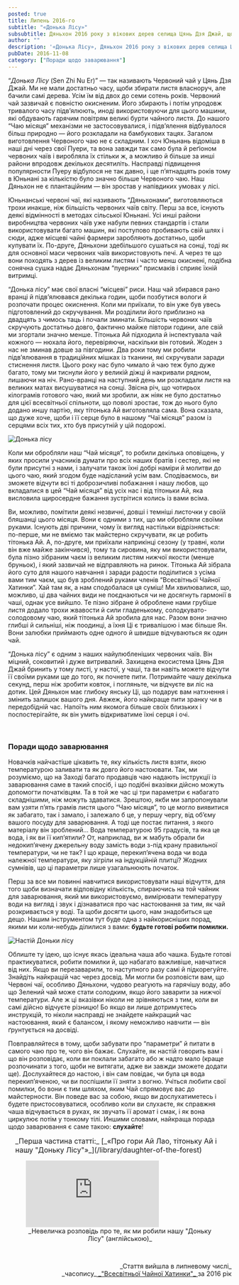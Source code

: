 ```yaml
---
posted: true
title: Липень 2016-го
subtitle: "«Донька Лісу»"
subsubtitle: Дяньхон 2016 року з вікових дерев селища Цянь Дзя Джай, що в горах Ай Лао, Юньнань.
author: ""
description: '«Донька Лісу», Дяньхон 2016 року з вікових дерев селища Цянь Дзя Джай, що в горах Ай Лао, Юньнань.'
pubDate: 2016-11-08
category: ["Поради щодо заварювання"]
---
```



“_Донька Лісу_ (Sen Zhi Nu Er)” — так називають Червоний чай у Цянь Дзя Джай. Ми не мали достатньо часу, щоби збирати листя власноруч, але бачили самі дерева. Усім їм від двох до семи сотень років. Червоний чай зазвичай є повністю окисненим. Його збирають і потім упродовж тривалого часу підв’ялюють, иноді використовуючи для цього машини, які обдувають гарячим повітрям великі бурти чайного листя. До нашого “Чаю місяця” механізми не застосовувалися, і підв’ялення відбувалося більш природно — його розкладали на бамбукових тацях. Загалом виготовлення Червоного чаю не є складним. І хоч Юньнань відоміша в наші дні через свої Пуери, та вона завжди так само була й реґіоном червоних чаїв і виробляла їх стільки ж, а можливо й більше за инші райони впродовж декількох десятиліть. Насправді підвищення популярности Пуеру відбулося не так давно, і ще п’ятнадцять років тому в Юньнані за кількістю було значно більше Червоного чаю. Наш Дяньхон не є плантаційним — він зростав у напівдиких умовах у лісі.

Юньнанські червоні чаї, які називають “Дяньхонами”, виготовляються трохи инакше, ніж більшість червоних чаїв світу. Перш за все, існують деякі відмінності в методах сільської Юньнані. Усі инші райони виробництва червоних чаїв уже набули певних стандартів і стали використовувати багато машин, які поступово пробивають свій шлях і сюди, адже місцеві чайні фармери заробляють достатньо, щоби купувати їх. По-друге, Дяньхони здебільшого сушаться на сонці, тоді як для основної маси червоних чаїв використовують печі. А через те що вони походять з дерев із великим листям і часто менш окиснені, подібна сонячна сушка надає Дяньхонам “пуерних” присмаків і сприяє їхній витримці.

“Донька лісу” має свої власні “місцеві” риси. Наш чай збирався рано вранці й підв’ялювався декілька годин, щоби позбутися вологи й розпочати процес окиснення. Коли ми приїхали, то він уже був увесь підготовлений до скручування. Ми розділили його приблизно на двадцять з чимось таць і почали зминати. Більшість червоних чаїв скручують достатньо довго, фактично майже півтори години, але свій ми згортали значно менше. Тітонька Ай підходила й інспектувала чай кожного — нюхала його, перевіряючи, наскільки він готовий. Жоден з нас не зминав довше за півгодини. Два роки тому ми робили підв’ялювання в традиційних мішках із тканини, які скручували заради стиснення листя. Цього року нас було чимало й чаю теж було дуже багато, тому ми тиснули його у великій діжці й накривали рядном, лишаючи на ніч. Рано-вранці на наступний день ми розкладали листя на великих матах висушуватися на сонці. Звісна річ, що чотирьох кілограмів готового чаю, який ми зробили, аж ніяк не було достатньо для цієї всесвітньої спільноти, що поволі зростає, тож до нього було додано иншу партію, яку тітонька Ай виготовляла сама. Вона сказала, що дуже хоче, щоби і її серце було в нашому “Чаї місяця” разом із серцями всіх тих, хто був присутній у цій подорожі.

<Image class="float-right" src={Image1} alt="Донька лісу" />

Коли ми обробляли наш “Чай місяця”, то робили декілька оповіщень, у яких просили учасників думати про всіх наших братів і сестер, які не були присутні з нами, і залучати також їхні добрі наміри й молитви до цього чаю, який згодом буде надісланий усім вам. Сподіваємось, ви зможете відчути всі ті доброзичливі побажання і нашу любов, що вкладалися в цей “Чай місяця” від усіх нас і від тітоньки Ай, яка висловила щиросердне бажання зустрітися колись із вами всіма.

Ви, можливо, помітили деякі незвичні, довші і темніші листочки у своїй бляшанці цього місяця. Вони є одними з тих, що ми обробляли своїми руками. Існують дві причини, чому їх вигляд настільки відрізняється: по-перше, ми не вміємо так майстерно скручувати, як це робить тітонька Ай. А, по-друге, ми приїхали наприкінці сезону (у травні, коли він вже майже закінчився), тому та сировина, яку ми використовували, була пізно зібраним чаєм із великим листям нижчої якости (менше бруньок), і який зазвичай не відправляють на ринок. Тітонька Ай зібрала його суто для нашого навчання і заради радости поділитися з усіма вами тим чаєм, що був зроблений руками членів “Всесвітньої Чайної Хатинки”. Хай там як, а нам сподобалася ця суміш! Ми хвилювалися, що, можливо, ці два чайних види не поєднаються чи не досягнуть гармонії в чаші, однак усе вийшло. Те пізно зібране й оброблене нами грубіше листя додало трохи жвавости й сили гладенькому, солодкувато-солодовому чаю, який тітонька Ай зробила для нас. Разом вони значно глибші й сильніші, ніж поодинці, а їхня Ці є тривалішою і має більше Ян. Вони залюбки приймають одне одного й швидше відчуваються як один чай.

“Донька лісу” є одним з наших найулюбленіших червоних чаїв. Він міцний, соковитий і дуже витривалий. Захищена екосистема Цянь Дзя Джай бринить у тому листі, у настої, у чаші, та ви навіть можете відчути її своїми руками ще до того, як почнете пити. Потримайте чашу декілька секунд, перш ніж зробити ковток, і погляньте, чи відчуєте ви ліс на дотик. Цей Дяньхон має глибоку янську Ці, що подарує вам натхнення і змінить залишок вашого дня. Авжеж, його найкраще пити зранку чи в передобідній час. Напоїть ним якомога більше своїх близьких і поспостерігайте, як він умить відкриватиме їхні серця і очі.

<p>&nbsp;</p>

### Поради щодо заварювання

Новачків найчастіше цікавить те, яку кількість листя взяти, якою температурою заливати та як довго його настоювати. Так, ми розуміємо, що на Заході багато продавців чаю надають інструкції із заварювання саме в такий спосіб, і що подібні вказівки дійсно можуть допомогти початківцям. Та в той же час ці три параметри є набагато складнішими, ніж можуть здаватися. Зрештою, якби ми запропонували вам узяти п’ять грамів листя цього “Чаю місяця”, то це могло виявитися як забагато, так і замало, і залежало б це, у першу чергу, від об’єму вашого посуду для заварювання. А тоді ще постає питання, з якого матеріалу він зроблений... Вода температурою 95 градусів, та яка це вода, і як ви її кип’ятили? От, наприклад, ви ж мабуть обрали би недокип’ячену джерельну воду замість води з-під крану правильної температури, чи не так? І що краще, перекип’ячена вода чи вода належної температури, яку зігріли на індукційній плитці? Жодних сумнівів, що ці параметри лише узагальнюють початок.

Перш за все ми повинні навчитися використовувати наші відчуття, для того щоби визначати відповідну кількість, спираючись на той чайник для заварювання, який ми використовуємо, вимірювати температуру води на вигляд і звук і дізнаватися про час настоювання за тим, як чай розкривається у воді. Та щоби досягти цього, нам знадобиться ще дещо. Нашим інструментом тут буде одна з найкорисніших порад, якими ми коли-небудь ділилися з вами: **будьте готові робити помилки.**

<Image class="float-left" src={Image2} alt="Настій Доньки лісу" />

Облиште ту ідею, що існує якась ідеальна чаша або чашка. Будьте готові практикуватися, робити помилки й, що набагато важливіше, навчатися від них. Якщо ви перезаварили, то наступного разу самі й підкорегуйте. Знайдіть найкращій час через досвід. Ми могли би розповісти вам, що Червоні чаї, особливо Дяньхони, чудово реагують на гарячішу воду, або що Зелений чай може стати солодким, якщо його заварити за нижчої температури. Але ж ці вказівки ніколи не зрівняються з тим, коли ви самі дійсно відчуєте різницю! Бо якщо ви лише дотримуєтесь инструкцій, то ніколи насправді не знайдете найкращий час настоювання, який є балансом, і якому неможливо навчити — він ґрунтується на досвіді.

Повправляйтеся в тому, щоби забувати про “параметри” й питати в самого чаю про те, чого він бажає. Слухайте, як настій говорить вам і що він розповідає, коли ви поклали забагато або ж надто мало (краще розпочинати з того, щоби не витягати, адже ви завжди зможете додати ще). Дослухайтеся до настою, і він сам повідає, чи була ця вода перекип’яченою, чи ви поспішили її зняти з вогню. Учіться любити свої помилки, бо вони є тим шляхом, яким Чай спрямовує вас до майстерности. Він поведе вас за собою, якщо ви дослухатиметесь і будете пристосовуватися, особливо коли ви слухаєте, як справжня чаша відчувається в руках, як звучать її аромат і смак, і як вона циркулює потім у тонкому тілі. Иншими словами, найкраща порада щодо заварювання є саме такою: **слухайте**!

<section style="padding: 0 0 0 1rem; font-size: 1rem;">
    _Перша частина статті:_ [_«Про гори Ай Лао, тітоньку Ай і нашу "Доньку Лісу"»_](/library/daughter-of-the-forest)
</section>

<figure>
    <iframe class="align-center" src="https://www.youtube.com/embed/NZzeO5Mip20?si=ybWLNpORwc2Jk8Df" title="YouTube video player" frameborder="0" allow="accelerometer; autoplay; clipboard-write; encrypted-media; gyroscope; picture-in-picture; web-share" referrerpolicy="strict-origin-when-cross-origin" allowfullscreen></iframe>
    <figcaption style="font-size: 0.9rem; text-align: center;">
            _Невеличка розповідь про те, як ми робили нашу "Доньку Лісу" (англійською)_
    </figcaption>
</figure>

<p>&nbsp;</p>

<p align="right" style="font-size: 0.9rem;">_Стаття вийшла в липневому числі_<br />_часопису_<a title="globalteahut.org" href="http://www.globalteahut.org/" target="blank" rel="noopener"> _"Всесвітньої Чайної Хатинки"_ </a>за 2016 рік</p>
